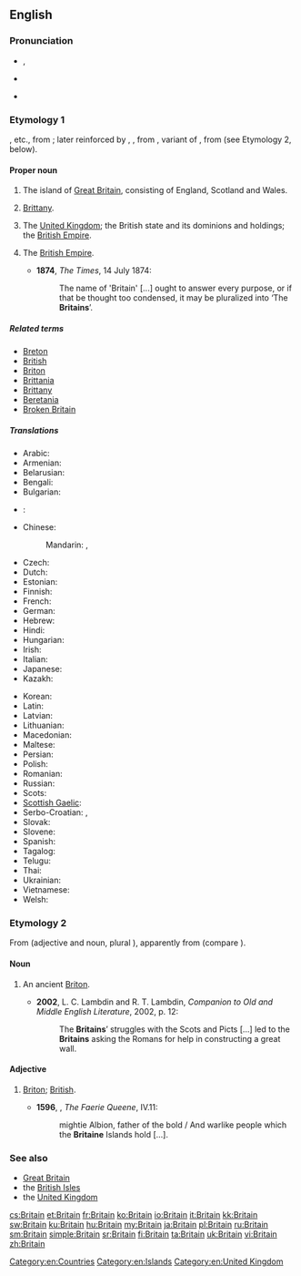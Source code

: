 ==English==
{{wikipedia|dab=Britain}}
{{wikipedia|Britain (name)}}
===Pronunciation===
* {{a|UK}} {{IPA|/ˈbɹɪ.tən/}}, {{X-SAMPA|/"brIt(@)n/}}
* {{a|US}} {{IPA|/ˈbɹɪ.tn̩/|/ˈbɹɪ.dn̩/}}
* {{rhymes|ɪtən}}

===Etymology 1===
{{etyl|ang|en}} {{term|Breoton|lang=ang}}, {{term|Bryten|lang=ang}} etc., from {{etyl|la|en}} {{term|Britannia|lang=la}}; later reinforced by {{etyl|xno|en}} {{term|Britaine|lang=fro}}, {{etyl|fro|en}} {{term|Bretaigne|lang=fro}}, from {{etyl|la|en}} {{term|Brittannia|lang=la}}, variant of {{term|Britannia|lang=la}}, from {{term|Britanni|Britannī|lang=la}} (see Etymology 2, below).

====Proper noun====
{{en-proper noun}}

# The island of [[Great Britain]], consisting of England, Scotland and Wales. {{defdate|from 10th c.}}
# {{context|now|_|historical|lang=en}} [[Brittany]]. {{defdate|from 13th c.}}
# {{context|now|_|historical|lang=en}} The [[United Kingdom]]; the British state and its dominions and holdings; the [[British Empire]]. {{defdate|from 17th c.}}
# {{context|in the plural|lang=en}} The [[British Empire]]. {{defdate|from 19th c.}}
#* '''1874''', ''The Times'', 14 July 1874:
#*: The name of 'Britain' [...] ought to answer every purpose, or if that be thought too condensed, it may be pluralized into ‘The '''Britains'''’.

=====Related terms=====
* [[Breton]]
* [[British]]
* [[Briton]]
* [[Brittania]]
* [[Brittany]]
* [[Beretania]]
* [[Broken Britain]]

=====Translations=====
{{trans-top|island (see also the translations of [[Great Britain]] and [[British Isles]])}}
* Arabic: {{t+|ar|بريطانيا|f|tr=biriṭāniyā|sc=Arab}}
* Armenian: {{t-|hy|Բրիտանիա|tr=Britania}}
* Belarusian: {{t-|be|Брытанія|f|tr=Brytánija|sc=Cyrl}}
* Bengali: {{t-|bn|ব্রিটেন|tr=briţen}}
* Bulgarian: {{t-|bg|Британия|f|tr=Británija}}
* {{ttbc|ckb}}: {{t|ckb|به‌ریتانیا}}
* Chinese:
*: Mandarin: {{t|cmn|不列顛|sc=Hani}}, {{t|cmn|不列颠|tr=Bùlièdiān|sc=Hani}}
* Czech: {{t-|cs|Británie|f}}
* Dutch: {{t-|nl|Britannië|n}}
* Estonian: {{t+|et|Britannia}}
* Finnish: {{t+|fi|Britannia}}
* French: {{t+|fr|Grande-Bretagne|f}} {{qualifier|only full name is used for the island}}
* German: {{t+|de|Britannien|n}}
* Hebrew: {{t-|he|בריטניה|f|tr=brit'ania|sc=Hebr}}
* Hindi: {{t-|hi|ब्रिटेन|tr=briṭen|sc=Deva}}
* Hungarian: {{t+|hu|Britannia}}
* Irish: {{t-|ga|Bhreatain}}
* Italian: {{t+|it|Gran Bretagna|f}} {{qualifier|only full name is used for the island}}
* Japanese: {{t-|ja|ブリテン|tr=Buriten}}
* Kazakh: {{t|kk|Британия|tr=Brïtanïya|sc=Cyrl}}
{{trans-mid}}
* Korean: {{t-|ko|브리튼|tr=Beuriteun|sc=Kore}}
* Latin: {{t+|la|Britannia|f}}
* Latvian: {{t-|lv|Britānija|f}}
* Lithuanian: {{t-|lt|Britanija|f}}
* Macedonian: {{t+|mk|Британија|f|tr=Británija}}
* Maltese: {{t-|mt|Brittanja|f}}
* Persian: {{t+|fa|بریتانیا|tr=Beritâniyâ|sc=fa-Arab}}
* Polish: {{t-|pl|Brytania|f}}
* Romanian: {{t-|ro|Britanie|f}}
* Russian: {{t+|ru|Британия|f|tr=Británija}}
* Scots: {{tø|sco|Breetain}}
* [[Scottish Gaelic]]: {{t-|gd|Breatainn|f}}
* Serbo-Croatian: {{t-|sh|Britanija|f}}, {{t-|sh|Британија|f}}
* Slovak: {{t-|sk|Británia|f}}
* Slovene: {{t-|sl|Britanija|alt=Británija|f}}
* Spanish: {{t+|es|Gran Bretaña|f}} {{qualifier|only full name is used for the island}}
* Tagalog: {{t-|tl|Bretanya}}
* Telugu: {{t-|te|బ్రిటన్|tr=briṭan}}
* Thai: {{t-|th|บริเตน|tr=brì-dtayn|sc=Thai}}
* Ukrainian: {{t-|uk|Британія|f|tr=Brytánija|sc=Cyrl}}
* Vietnamese: {{t+|vi|đảo Anh}}
* Welsh: {{t+|cy|Prydain}}
{{trans-bottom}}

{{trans-see|United Kingdom}}

{{trans-see|Brittany}}

===Etymology 2===
From {{etyl|la|en}} {{term|Britannus|lang=la}} (adjective and noun, plural {{term|Britanni|Britannī|lang=la}}), apparently from {{w|Brythonic languages|Brythonic}} (compare {{etyl|owl|-}} {{term|Priten|lang=owl}}).

====Noun====
{{en-noun}}

# {{context|now|_|rare|historical|lang=en}} An ancient [[Briton]]. {{defdate|from 15th c.}}
#* '''2002''', L. C. Lambdin and R. T. Lambdin, ''Companion to Old and Middle English Literature'', 2002, p. 12:
#*: The '''Britains'''’ struggles with the Scots and Picts [...] led to the '''Britains''' asking the Romans for help in constructing a great wall.

====Adjective====
{{en-adj}}

# {{context|obsolete|lang=en}} [[Briton]]; [[British]]. {{defdate|16th-18th c.}}
#* '''1596''', {{w|Edmund Spenser}}, ''The Faerie Queene'', IV.11:
#*: mightie Albion, father of the bold / And warlike people which the '''Britaine''' Islands hold […].

===See also===
* [[Great Britain]]
* the [[British Isles]]
* the [[United Kingdom]]

[[Category:en:Countries]]
[[Category:en:Islands]]
[[Category:en:United Kingdom]]

[[cs:Britain]]
[[et:Britain]]
[[fr:Britain]]
[[ko:Britain]]
[[io:Britain]]
[[it:Britain]]
[[kk:Britain]]
[[sw:Britain]]
[[ku:Britain]]
[[hu:Britain]]
[[my:Britain]]
[[ja:Britain]]
[[pl:Britain]]
[[ru:Britain]]
[[sm:Britain]]
[[simple:Britain]]
[[sr:Britain]]
[[fi:Britain]]
[[ta:Britain]]
[[uk:Britain]]
[[vi:Britain]]
[[zh:Britain]]